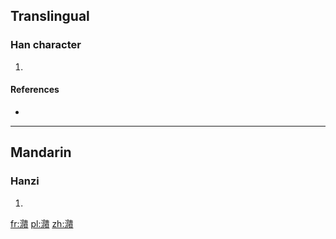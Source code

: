 ==Translingual==

===Han character===
{{Han char|rn=85|rad=水|as=15|sn=18|four=3518<sub>6</sub>|canj=水弓中金 (ENLC)}}

# {{defn|Han|sort=水15}}

====References====
* {{Han ref|kx=0658.040|dkj=18561|hdz=31774.090|uh=6FFB|ud=28667|bh=EFF4|bd=61428}}

----

==Mandarin==

===Hanzi===
{{cmn-hanzi|pin=[[duì]] ([[dui4]]), [[wěi]] ([[wei3]])|wg=tui<sup>4</sup>, wei<sup>3</sup>}}

# {{defn|Mandarin|sort=水15}}

[[fr:濻]]
[[pl:濻]]
[[zh:濻]]